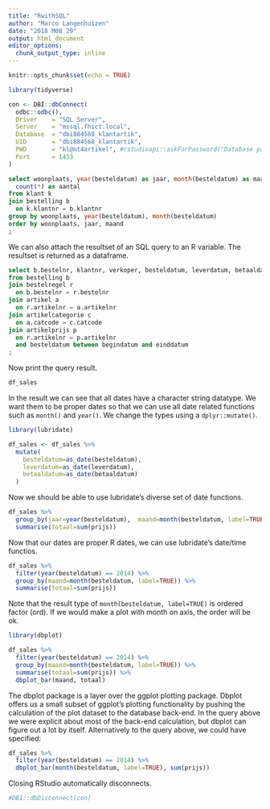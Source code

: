 ```yaml
---
title: "RwithSQL"
author: "Marco Langenhuizen"
date: "2018 M08 29"
output: html_document
editor_options: 
  chunk_output_type: inline
---
```


```r
knitr::opts_chunk$set(echo = TRUE)
```

```r
library(tidyverse)
```

```r
con <- DBI::dbConnect(
  odbc::odbc(),
  Driver    = "SQL Server",
  Server    = "mssql.fhict.local",
  Database  = "dbi884568_klantartik",
  UID       = "dbi884568_klantartik",
  PWD       = "kl@nt4artikel", #rstudioapi::askForPassword("Database password"),
  Port      = 1433
)
```

```sql
select woonplaats, year(besteldatum) as jaar, month(besteldatum) as maand,
  count(*) as aantal
from klant k
join bestelling b
  on k.klantnr = b.klantnr
group by woonplaats, year(besteldatum), month(besteldatum)
order by woonplaats, jaar, maand
;
```

We can also attach the resultset of an SQL query to an R variable. The resultset is returned as a dataframe.

```sql
select b.bestelnr, klantnr, verkoper, besteldatum, leverdatum, betaaldatum, aantal, r.artikelnr, a.catcode, prijs * aantal as prijs
from bestelling b
join bestelregel r
  on b.bestelnr = r.bestelnr
join artikel a
  on r.artikelnr = a.artikelnr
join artikelcategorie c
  on a.catcode = c.catcode
join artikelprijs p
  on r.artikelnr = p.artikelnr
  and besteldatum between begindatum and einddatum
;
```

Now print the query result.

```r
df_sales
```

In the result we can see that all dates have a character string datatype. We want them to be proper dates so that we can use all date related functions such as `month()` and `year()`. We change the types using a `dplyr::mutate()`.

```r
library(lubridate)

df_sales <- df_sales %>% 
  mutate(
    besteldatum=as_date(besteldatum),
    leverdatum=as_date(leverdatum),
    betaaldatum=as_date(betaaldatum)
  )
```

Now we should be able to use lubridate's diverse set of date functions.

```r
df_sales %>% 
  group_by(jaar=year(besteldatum),  maand=month(besteldatum, label=TRUE)) %>% 
  summarise(totaal=sum(prijs))
```

Now that our dates are proper R dates, we can use lubridate's date/time functios.

```r
df_sales %>% 
  filter(year(besteldatum) == 2014) %>% 
  group_by(maand=month(besteldatum, label=TRUE)) %>% 
  summarise(totaal=sum(prijs))
```

Note that the result type of `month(besteldatum, label=TRUE)` is ordered factor (ord). If we would make a plot with month on axis, the order will be ok.

```r
library(dbplot)

df_sales %>% 
  filter(year(besteldatum) == 2014) %>% 
  group_by(maand=month(besteldatum, label=TRUE)) %>% 
  summarise(totaal=sum(prijs)) %>% 
  dbplot_bar(maand, totaal)
```

The dbplot package is a layer over the ggplot plotting package. Dbplot offers us a small subset of ggplot's plotting functionality by pushing the calculation of the plot dataset to the database back-end. In the query above we were explicit about most of the back-end calculation, but dbplot can figure out a lot by itself. Alternatively to the query above, we could have specified:

```r
df_sales %>% 
  filter(year(besteldatum) == 2014) %>% 
  dbplot_bar(month(besteldatum, label=TRUE), sum(prijs))
```

Closing RStudio automatically disconnects.

```r
#DBI::dbDisconnect(con)
```

